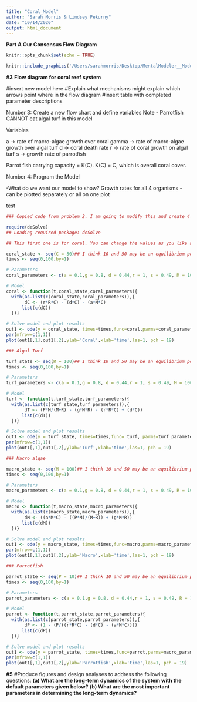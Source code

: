 ```yaml
---
title: "Coral_Model"
author: "Sarah Morris & Lindsey Pekurny"
date: "10/14/2020"
output: html_document
---
```


**Part A**
**Our Consensus Flow Diagram**

```r
knitr::opts_chunk$set(echo = TRUE)

knitr::include_graphics('/Users/sarahmorris/Desktop/MentalModeler__Model__[author]__2020-10-14_14_06_21.png')


```
**#3**
**Flow diagram for coral reef system**

#insert new model here
#Explain what mechanisms might explain which arrows point where in the flow diagram
#insert table with completed parameter descriptions

Number 3: Create a new flow chart and define variables
Note - Parrotfish CANNOT eat algal turf in this model

Variables

  a -> rate of macro-algae growth over coral
  gamma -> rate of macro-algae growth over algal turf
  d -> coral death rate
  r -> rate of coral growth on algal turf
  s -> growth rate of parrotfish
  
Parrot fish carrying capacity = K(C). K(C) = C, which is overall coral cover.


Number 4: Program the Model

-What do we want our model to show?
  Growth rates for all 4 organisms - can be plotted separately or all on one plot

test
```r
### Copied code from problem 2. I am going to modify this and create 4 separate plots.

require(deSolve)
## Loading required package: deSolve

## This first one is for coral. You can change the values as you like and see how coral's growth rate is influenced. I am confused on what 'state' does?

coral_state <- seq(C = 50)## I think 10 and 50 may be an equilibrium point
times <- seq(0,100,by=1)

# Parameters
coral_parameters <- c(a = 0.1,g = 0.8, d = 0.44,r = 1, s = 0.49, M = 100, R = 100)

# Model
coral <- function(t,coral_state,coral_parameters){
  with(as.list(c(coral_state,coral_parameters)),{
       dC <- (r*R*C) - (d*C) - (a*M*C)
      list(c(dC))   
  })}

# Solve model and plot results
out1 <- ode(y = coral_state, times=times,func=coral,parms=coral_parameters)
par(mfrow=c(1,1))
plot(out1[,1],out1[,2],ylab='Coral',xlab='time',las=1, pch = 19)

```


``` r
### Algal Turf

turf_state <- seq(R = 100)## I think 10 and 50 may be an equilibrium point
times <- seq(0,100,by=1)

# Parameters
turf_parameters <- c(a = 0.1,g = 0.8, d = 0.44,r = 1, s = 0.49, M = 100, P = 10, C =50)

# Model
turf <- function(t,turf_state,turf_parameters){
  with(as.list(c(turf_state,turf_parameters)),{
       dT <- (P*M/(M+R) - (g*M*R) - (r*R*C) + (d*C))
      list(c(dT))   
  })}

# Solve model and plot results
out1 <- ode(y = turf_state, times=times,func= turf, parms=turf_parameters)
par(mfrow=c(1,1))
plot(out1[,1],out1[,2],ylab='Turf',xlab='time',las=1, pch = 19)

```

``` r

### Macro algae

macro_state <- seq(M = 100)## I think 10 and 50 may be an equilibrium point
times <- seq(0,100,by=1)

# Parameters
macro_parameters <- c(a = 0.1,g = 0.8, d = 0.44,r = 1, s = 0.49, R = 100, P = 10, C =50)

# Model
macro <- function(t,macro_state,macro_parameters){
  with(as.list(c(macro_state,macro_parameters)),{
       dM <- ((a*M*C) - ((P*M)/(M+R)) + (g*M*R))
      list(c(dM))   
  })}

# Solve model and plot results
out1 <- ode(y = macro_state, times=times,func=macro,parms=macro_parameters)
par(mfrow=c(1,1))
plot(out1[,1],out1[,2],ylab='Macro',xlab='time',las=1, pch = 19)

```

``` r

### Parrotfish

parrot_state <- seq(P = 10)## I think 10 and 50 may be an equilibrium point
times <- seq(0,100,by=1)

# Parameters
parrot_parameters <- c(a = 0.1,g = 0.8, d = 0.44,r = 1, s = 0.49, R = 100, M = 100, C =50)

# Model
parrot <- function(t,parrot_state,parrot_parameters){
  with(as.list(c(parrot_state,parrot_parameters)),{
       dP <- (1 - (P/((r*R*C) - (d*C) - (a*M*C))))
      list(c(dP))   
  })}

# Solve model and plot results
out1 <- ode(y = parrot_state, times=times,func=parrot,parms=macro_parameters)
par(mfrow=c(1,1))
plot(out1[,1],out1[,2],ylab='Parrotfish',xlab='time',las=1, pch = 19)


```

**#5**
#Produce figures and design analyses to address the following questions: 
**(a) What are the long-term dynamics of the system with the default parameters given below?**
**(b) What are the most important parameters in determining the long-term dynamics?**
